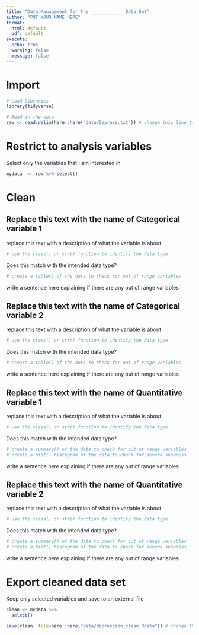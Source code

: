 ```yaml
---
title: "Data Management for the ____________ Data Set"
author: "PUT YOUR NAME HERE"
format:
  html: default
  pdf: default
execute:
  echo: true
  warning: false
  message: false
---
```


# Import
```r
# Load libraries
library(tidyverse)

# Read in the data 
raw <- read.delim(here::here("data/Depress.txt")) # change this line to read in YOUR data set
```

# Restrict to analysis variables

Select only the variables that I am interested in
```r
mydata  <- raw %>% select()
```



# Clean

## Replace this text with the name of Categorical variable 1
replace this text with a description of what the variable is about

```r
# use the class() or str() function to identify the data type
```

Does this match with the intended data type?

```r
# create a table() of the data to check for out of range variables
```

write a sentence here explaining if there are any out of range variables


## Replace this text with the name of Categorical variable 2

replace this text with a description of what the variable is about

```r
# use the class() or str() function to identify the data type
```

Does this match with the intended data type?

```r
# create a table() of the data to check for out of range variables
```

write a sentence here explaining if there are any out of range variables


##  Replace this text with the name of Quantitative variable 1

replace this text with a description of what the variable is about

```r
# use the class() or str() function to identify the data type
```

Does this match with the intended data type?

```r
# create a summary() of the data to check for out of range variables
# create a hist() histogram of the data to check for severe skewness
```

write a sentence here explaining if there are any out of range variables


##  Replace this text with the name of Quantitative variable 2

replace this text with a description of what the variable is about

```r
# use the class() or str() function to identify the data type
```

Does this match with the intended data type?

```r
# create a summary() of the data to check for out of range variables
# create a hist() histogram of the data to check for severe skewness
```

write a sentence here explaining if there are any out of range variables




# Export cleaned data set

Keep only selected variables and save to an external file
```r
clean <- mydata %>% 
  select()

save(clean, file=here::here("data/depression_clean.Rdata")) # change this line to use the name of YOUR data set (you are not analyzing depression)
```
